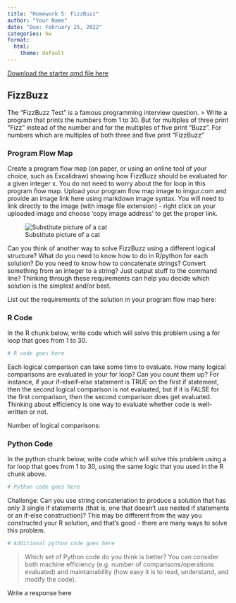 ```yaml
---
title: "Homework 5: FizzBuzz"
author: "Your Name"
date: "Due: February 25, 2022"
categories: hw
format:
  html:
    theme: default
---
```


[Download the starter qmd file here](5-fizzbuzz.qmd)


## FizzBuzz

The "FizzBuzz Test" is a famous programming interview question. 
> Write a program that prints the numbers from 1 to 30. But for multiples of three print “Fizz” instead of the number and for the multiples of five print “Buzz”. For numbers which are multiples of both three and five print “FizzBuzz"


### Program Flow Map

Create a program flow map (on paper, or using an online tool of your choice, such as Excalidraw) showing how FizzBuzz should be evaluated for a given integer x. You do not need to worry about the for loop in this program flow map. Upload your program flow map image to imgur.com and provide an image link here using markdown image syntax. You will need to link directly to the image (with image file extension) - right click on your uploaded image and choose 'copy image address' to get the proper link.

![Substitute picture of a cat](https://i.imgur.com/Ejx14pT.jpeg)

Can you think of another way to solve FizzBuzz using a different logical structure? What do you need to know how to do in R/python for each solution? Do you need to know how to concatenate strings? Convert something from an integer to a string? Just output stuff to the command line? Thinking through these requirements can help you decide which solution is the simplest and/or best. 

List out the requirements of the solution in your program flow map here:


### R Code

In the R chunk below, write code which will solve this problem using a for loop that goes from 1 to 30.

```r
# R code goes here

```


Each logical comparison can take some time to evaluate. How many logical comparisons are evaluated in your for loop? Can you count them up? For instance, if your if-elseif-else statement is TRUE on the first if statement, then the second logical comparison is not evaluated, but if it is FALSE for the first comparison, then the second comparison does get evaluated. Thinking about efficiency is one way to evaluate whether code is well-written or not.

Number of logical comparisons:


### Python Code

In the python chunk below, write code which will solve this problem using a for loop that goes from 1 to 30, using the same logic that you used in the R chunk above.

```python
# Python code goes here

```


Challenge: Can you use string concatenation to produce a solution that has only 3 single if statements (that is, one that doesn't use nested if statements or an if-else construction)? This may be different from the way you constructed your R solution, and that's good - there are many ways to solve this problem.

```python
# Additional python code goes here

```


> Which set of Python code do you think is better? You can consider both machine efficiency (e.g. number of comparisons/operations evaluated) and maintainability (how easy it is to read, understand, and modify the code). 

Write a response here
